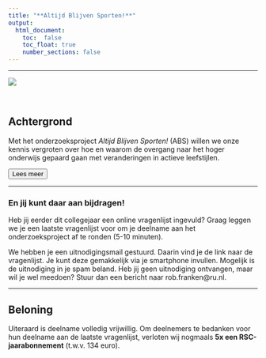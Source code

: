 ```yaml
---
title: "**Altijd Blijven Sporten!**" 
output: 
  html_document:
    toc:  false
    toc_float: true
    number_sections: false
---
```


----


![](images/logo-radboud.jpg)

  
<br>

<script>
function myFunction() {

            var btn = document.getElementById("myButton");
            //to make it fancier
            if (btn.value == "Click to hide code") {
                btn.value = "Lees meer";
                btn.innerHTML = "Lees meer";
            }
            else {
                btn.value = "Click to hide code";
                btn.innerHTML = "Lees minder";
            }
            //this is what you're looking for
            var x = document.getElementById("myDIV");
            if (x.style.display === "none") {
                x.style.display = "block";
            } else {
                x.style.display = "none";
            }
        }
          
</script>


## Achtergrond
Met het onderzoeksproject *Altijd Blijven Sporten!* (ABS) willen we onze kennis vergroten over hoe en waarom de overgang naar het hoger onderwijs gepaard gaan met veranderingen in actieve leefstijlen.



<button class=button1 onclick="myFunction()" id="myButton" value="Click To Open Instructions">Lees meer</button>

<div style="display:none;" id="myDIV">
<br>



Een actieve leefstijl heeft veel voordelen. Helaas zien we dat de overgang naar het hoger onderwijs vaak een (blijvend) negatieve invloed heeft op fysieke activiteit. De transitie naar het hoger onderwijs gaat gepaard met een nieuwe studieomgeving, vaak een nieuwe woonomgeving, nieuwe verantwoordelijkheden, en een veranderend sociaal netwerk. 


Dit onderzoeksproject is onderdeel van het grote onderzoeksproject *TRansition Into Active Living* <a href="https://www.ru.nl/activeliving/onderzoek/vm-onderzoek/trial/" target="_blank"><b>(TRIAL)</b></a>. Nieuwe kennis opgedaan door dit onderzoek helpt het Radboud Sportcentrum en andere organisaties om interventies of programma’s te ontwikkelen waarmee een actieve leefstijl na de transitie naar het hoger onderwijs kan worden gepromoot.     


Bekijk het <a href="https://altijdblijvensporten.info/consent.html" target="_blank"><b>informatieformulier</b></a> voor meer informatie over het onderzoek.

</div>
<div class="col-sm-6">


</div>

----



### **En jij kunt daar aan bijdragen!** 

Heb jij eerder dit collegejaar een online vragenlijst ingevuld? Graag leggen we je een laatste vragenlijst voor om je deelname aan het onderzoeksproject af te ronden (5-10 minuten). 

We hebben je een uitnodigingsmail gestuurd. Daarin vind je de link naar de vragenlijst. Je kunt deze gemakkelijk via je smartphone invullen. Mogelijk is de uitnodiging in je spam beland. Heb jij geen uitnodiging ontvangen, maar wil je wel meedoen? Stuur dan een bericht naar rob.franken@ru.nl. 

<!---we should move this to a css file and include it

https://www.w3schools.com/csS/css3_buttons.asp

-->


<!-- 
<style>
.button {
  background-color: #4CAF50; /* Green */
  border: none;
  color: white;
  padding: 15px 32px;
  text-align: center;
  text-decoration: none;
  display: inline-block;
  font-size: 16px;
  margin: 4px 2px;
  cursor: pointer;
  -webkit-transition-duration: 0.4s; /* Safari */
  transition-duration: 0.4s;
}

.button1 {
  box-shadow: 0 8px 16px 0 rgba(0,0,0,0.2), 0 6px 20px 0 rgba(0,0,0,0.19);
}

.button2:hover {
  box-shadow: 0 12px 16px 0 rgba(0,0,0,0.24),0 17px 50px 0 rgba(0,0,0,0.19);
}
</style>

<br>

<a href="https://limesurvey.jtolsma.nl/limesurvey/limesurvey/index.php/952354?newtest=Y&lang=nl" target="_blank" class="button button2">Start de 2e vragenlijst</a>


--> 
----



## Beloning 

Uiteraard is deelname volledig vrijwillig. Om deelnemers te bedanken voor hun deelname aan de laatste vragenlijst, verloten wij nogmaals **5x een RSC-jaarabonnement** (t.w.v. 134 euro). 


<br>







